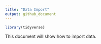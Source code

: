 ```yaml
---
title: "Data Import"
output: github_document
---
```



```r
library(tidyverse)
```


This document will show how to import data. 